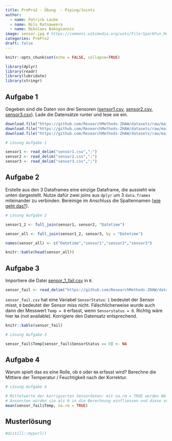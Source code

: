 ```yaml
---
title: PrePro2 - Übung  - Piping/Joints
author:
  - name: Patrick Laube
  - name: Nils Ratnaweera
  - name: Nikolaos Bakogiannis
image: sensor.jpg # https://commons.wikimedia.org/wiki/File:SparkFun_Humidity_and_Temperature_Sensor_Breakout_-_HIH6130_11295-01.jpg
categories: PrePro2
draft: false
---
```


```r
knitr::opts_chunk$set(echo = FALSE, collapse=TRUE)
```

```r
library(dplyr)
library(readr)
library(lubridate)
library(stringr)
```

## Aufgabe 1

Gegeben sind die Daten von drei Sensoren ([sensor1.csv](https://github.com/ResearchMethods-ZHAW/datasets/raw/main/prepro/sensor1.csv), [sensor2.csv](https://github.com/ResearchMethods-ZHAW/datasets/raw/main/prepro/sensor2.csv), [sensor3.csv](https://github.com/ResearchMethods-ZHAW/datasets/raw/main/prepro/sensor3.csv)). Lade die Datensätze runter und lese sie ein.

```r
download.file("https://github.com/ResearchMethods-ZHAW/datasets/raw/main/prepro/sensor1.csv", "sensor1.csv")
download.file("https://github.com/ResearchMethods-ZHAW/datasets/raw/main/prepro/sensor2.csv", "sensor2.csv")
download.file("https://github.com/ResearchMethods-ZHAW/datasets/raw/main/prepro/sensor3.csv", "sensor3.csv")
```


```r
# Lösung Aufgabe 1

sensor1 <- read_delim("sensor1.csv",";")
sensor2 <- read_delim("sensor2.csv",";")
sensor3 <- read_delim("sensor3.csv",";")
```

## Aufgabe 2

Erstelle aus den 3 Dataframes eine einzige Dataframe, die aussieht wie unten dargestellt. Nutze dafür zwei joins aus `dplyr` um 3 `data.frames` miteinander zu verbinden. Bereinige im Anschluss die Spaltennamen ([wie geht das?](https://www.statology.org/how-to-rename-data-frame-columns-in-r/)).

```r
# Lösung Aufgabe 2

sensor1_2 <- full_join(sensor1, sensor2, "Datetime")

sensor_all <- full_join(sensor1_2, sensor3, by = "Datetime")

names(sensor_all) <- c("Datetime","sensor1","sensor2","sensor3")
```

```r
knitr::kable(head(sensor_all))
```

## Aufgabe 3

Importiere die Datei [sensor_1_fail.csv](https://github.com/ResearchMethods-ZHAW/datasets/raw/main/prepro/sensor_fail.csv) in `R`.

```r
sensor_fail <- read_delim("https://github.com/ResearchMethods-ZHAW/datasets/raw/main/prepro/sensor_fail.csv", delim = ";")
```

`sensor_fail.csv` hat eine Variabel `SensorStatus`: `1` bedeutet der Sensor misst, `0` bedeutet der Sensor miss nicht. Fälschlicherweise wurde auch dann der Messwert `Temp = 0` erfasst, wenn `Sensorstatus = 0`. Richtig wäre hier `NA` (not available). Korrigiere den Datensatz entsprechend.

```r
knitr::kable(sensor_fail)
```

```r
# Lösung Aufgabe 3

sensor_fail$Temp[sensor_fail$SensorStatus == 0] <- NA
```

## Aufgabe 4

Warum spielt das es eine Rolle, ob `0` oder `NA` erfasst wird? Berechne die Mittlere der Temperatur / Feuchtigkeit nach der Korrektur. 

```r
# Lösung Aufgabe 4

# Mittelwerte der korrigierten Sensordaten: mit na.rm = TRUE werden NA-Werte aus der Berechnung entfernt. 
# Ansonsten würden sie als 0 in die Berechnung einfliessen und diese verfälschen.
mean(sensor_fail$Temp, na.rm = TRUE)
```

## Musterlösung

```r
#distill::mypurl()
```
